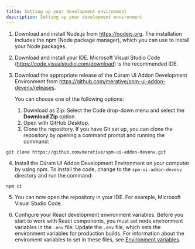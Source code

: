```yaml
---
title: Setting up your development environment
description: Setting up your development environment
---
```


1. Download and install Node.js from https://nodejs.org. The installation includes the npm (Node package manager), which you can use to install your Node packages.
2. Download and install your IDE. Microsoft Visual Studio Code (https://code.visualstudio.com/download) is the recommended IDE.
3. Download the appropriate release of the Cúram UI Addon Development Environment from https://github.com/merative/spm-ui-addon-devenv/releases.

   You can choose one of the following options:

   1. Download as Zip. Select the Code drop-down menu and select the **Download Zip** option.
   2. Open with GitHub Desktop.
   3. Clone the repository. If you have Git set up, you can clone the repository by opening a command prompt and running the command:

```
git clone https://github.com/merative/spm-ui-addon-devenv.git
```

4. Install the Cúram UI Addon Development Environment on your computer by using npm. To install the code, change to the `spm-ui-addon-devenv` directory and run the command:

```
npm ci
```

5. You can now open the repository in your IDE. For example, Microsoft Visual Studio Code.

6. Configure your React development environment variables. Before you start to work with React components, you must set node environment variables in the `.env` file. Update the `.env` file, which sets the environment variables for production builds. For information about the enviroment variables to set in these files, see [Environment variables](environment-variables).
